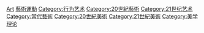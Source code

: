 {{Commons cat|Postmodern art}}

{{DEFAULTSORT:Postmodern art}}
[[Category:後現代主義|Art]]
[[Category:藝術運動|]]
[[Category:行为艺术|Category:行为艺术]]
[[Category:20世紀藝術|Category:20世紀藝術]]
[[Category:21世纪艺术|Category:21世纪艺术]]
[[Category:當代藝術|Category:當代藝術]]
[[Category:20世紀美術|Category:20世紀美術]]
[[Category:21世紀美術|Category:21世紀美術]]
[[Category:美学理论|Category:美学理论]]